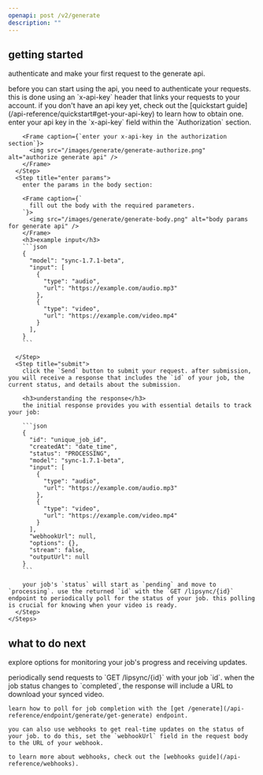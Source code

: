 ```yaml
---
openapi: post /v2/generate
description: ""
---
```


## getting started
authenticate and make your first request to the generate api.

<AccordionGroup>
  <Accordion title="authentication">
    before you can start using the api, you need to authenticate your requests. this is done using an `x-api-key` header that links your requests to your account. if you don't have an api key yet, check out the [quickstart guide](/api-reference/quickstart#get-your-api-key) to learn how to obtain one.
  </Accordion>
  <Accordion title="make a request from the docs">
    <Steps>
      <Step title="authorize">
        enter your api key in the `x-api-key` field within the `Authorization` section.

        <Frame caption={`enter your x-api-key in the authorization section`}>
          <img src="/images/generate/generate-authorize.png" alt="authorize generate api" />
        </Frame>
      </Step>
      <Step title="enter params">
        enter the params in the body section:

        <Frame caption={`
          fill out the body with the required parameters.
        `}>
          <img src="/images/generate/generate-body.png" alt="body params for generate api" />
        </Frame>
        <h3>example input</h3>
        ```json
        {
          "model": "sync-1.7.1-beta",
          "input": [
            {
              "type": "audio",
              "url": "https://example.com/audio.mp3"
            },
            {
              "type": "video",
              "url": "https://example.com/video.mp4"
            }
          ], 
        }
        ```
        
      </Step>
      <Step title="submit">
        click the `Send` button to submit your request. after submission, you will receive a response that includes the `id` of your job, the current status, and details about the submission.

        <h3>understanding the response</h3>
        the initial response provides you with essential details to track your job:

        ```json
        {
          "id": "unique_job_id",
          "createdAt": "date_time",
          "status": "PROCESSING",
          "model": "sync-1.7.1-beta",
          "input": [
            {
              "type": "audio",
              "url": "https://example.com/audio.mp3"
            },
            {
              "type": "video",
              "url": "https://example.com/video.mp4"
            }
          ], 
          "webhookUrl": null,
          "options": {},
          "stream": false,
          "outputUrl": null
        }
        ```

        your job's `status` will start as `pending` and move to `processing`. use the returned `id` with the `GET /lipsync/{id}` endpoint to periodically poll for the status of your job. this polling is crucial for knowing when your video is ready.
      </Step>
    </Steps>
  </Accordion>
</AccordionGroup>

## what to do next
explore options for monitoring your job's progress and receiving updates.

<AccordionGroup>
  <Accordion title="polling for completion">
    periodically send requests to `GET /lipsync/{id}` with your job `id`. when the job status changes to `completed`, the response will include a URL to download your synced video.

    learn how to poll for job completion with the [get /generate](/api-reference/endpoint/generate/get-generate) endpoint.
  </Accordion>
  <Accordion title="using webhooks">
      
    you can also use webhooks to get real-time updates on the status of your job. to do this, set the `webhookUrl` field in the request body to the URL of your webhook.

    to learn more about webhooks, check out the [webhooks guide](/api-reference/webhooks).
  </Accordion>
</AccordionGroup>